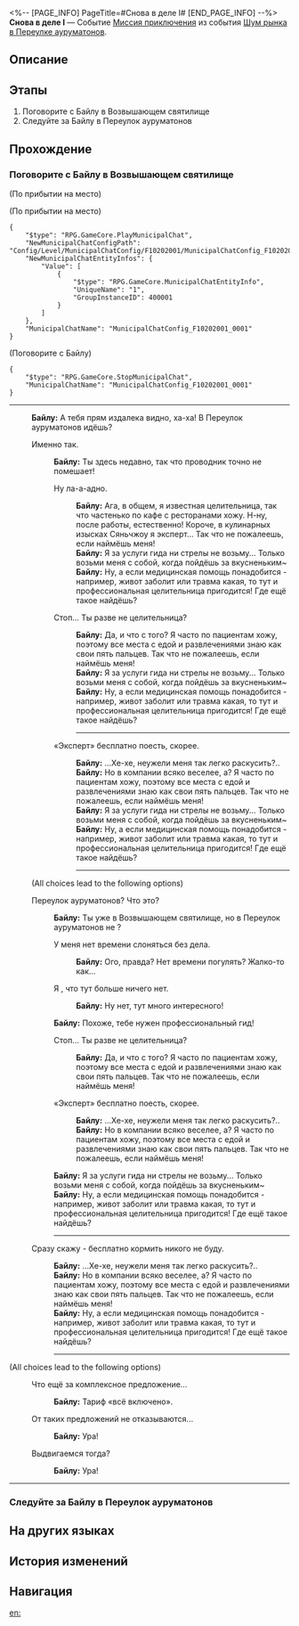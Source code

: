 <%-- [PAGE_INFO]
PageTitle=#Снова в деле I#
[END_PAGE_INFO] --%>
{{Дополнить|Диалоги.}}
{{Миссия Инфобокс
|id              = 8003201
|Название        = 
|Изображение     = Миссия Снова в деле I.png
|Тип             = Миссия приключения
|Событие         = Шум рынка в Переулке ауруматонов
|Глава           = Шум рынка в Переулке ауруматонов
|Условия         = Завершена [[Миссия Освоения]] «[[Конец погребения, начало пути]]»
|Персонажи       = Байлу; Первопроходец
|СтартЛокация    = [[Лофу Сяньчжоу]] — [[Возвышающее святилище]]
|Мир             = Лофу Сяньчжоу
|Предыдущая      = 
|Следующая       = Управление причалом I
|Награды         = Опыт Освоения*200; Звёздный нефрит*40; Путеводитель путешественника*5; Утраченный кристалл*5; Кредиты*45 000
}}
'''Снова в деле I''' — Событие [[Миссия приключения]] из события [[Шум рынка в Переулке ауруматонов]].

==Описание==
{{Описание|Вы являетесь важной фигурой в плане возрождения Минси. Сделайте всё, что в ваших силах, чтобы вернуть Переулку ауруматонов былое процветание.<br />Поговорите с Минси и узнайте, чем вы можете помочь.}}

==Этапы==
# Поговорите с Байлу в Возвышающем святилище
# Следуйте за Байлу в Переулок ауруматонов

==Прохождение==
{{Дополнить}}

===Поговорите с Байлу в Возвышающем святилище===
{{Описание миссии|тип=Миссия приключения|локация=Возвышающее святилище|Байлу, сбежавшая из Комиссии по алхимии, похоже, находится в Возвышающем святилище. Поприветствуйте её, и, возможно, тогда вы сможете понять, почему она постоянно приходит в это место.<br />Всегда с её появлением вы сталкиваетесь с неизвестными опасностями...}}
{{Диалог Начало}}
;(По прибытии на место)

;(По прибытии на место)
<pre>{
	"$type": "RPG.GameCore.PlayMunicipalChat",
	"NewMunicipalChatConfigPath": "Config/Level/MunicipalChatConfig/F10202001/MunicipalChatConfig_F10202001_0001.json",
	"NewMunicipalChatEntityInfos": {
		"Value": [
			{
				"$type": "RPG.GameCore.MunicipalChatEntityInfo",
				"UniqueName": "1",
				"GroupInstanceID": 400001
			}
		]
	},
	"MunicipalChatName": "MunicipalChatConfig_F10202001_0001"
}</pre>

;(Поговорите с Байлу)
<pre>{
	"$type": "RPG.GameCore.StopMunicipalChat",
	"MunicipalChatName": "MunicipalChatConfig_F10202001_0001"
}</pre>
----
:'''Байлу:''' А тебя прям издалека видно, ха-ха! В Переулок ауруматонов идёшь?
:{{Диалог|Стрелка}} Именно так.
::<!--0.8-second delay-->
::'''Байлу:''' Ты здесь недавно, так что проводник точно не помешает!
::{{Диалог|Стрелка}} Ну ла-а-адно.
:::<!--0.8-second delay-->
:::'''Байлу:''' Ага, в общем, я известная целительница, так что частенько по кафе с ресторанами хожу. Н-ну, после работы, естественно! Короче, в кулинарных изысках Сяньчжоу я эксперт... Так что не пожалеешь, если наймёшь меня!
:::'''Байлу:''' Я за услуги гида ни стрелы не возьму... Только возьми меня с собой, когда пойдёшь за вкусненьким~
:::'''Байлу:''' Ну, а если медицинская помощь понадобится - например, живот заболит или травма какая, то тут и профессиональная целительница пригодится! Где ещё такое найдёшь?
::{{Диалог|Стрелка}} Стоп... Ты разве не целительница?
:::'''Байлу:''' Да, и что с того? Я часто по пациентам хожу, поэтому все места с едой и развлечениями знаю как свои пять пальцев. Так что не пожалеешь, если наймёшь меня!
:::'''Байлу:''' Я за услуги гида ни стрелы не возьму... Только возьми меня с собой, когда пойдёшь за вкусненьким~
:::'''Байлу:''' Ну, а если медицинская помощь понадобится - например, живот заболит или травма какая, то тут и профессиональная целительница пригодится! Где ещё такое найдёшь?
:::----
::{{Диалог|Стрелка}} «Эксперт» бесплатно поесть, скорее.
:::'''Байлу:''' ...Хе-хе, неужели меня так легко раскусить?..
:::'''Байлу:''' Но в компании всяко веселее, а? Я часто по пациентам хожу, поэтому все места с едой и развлечениями знаю как свои пять пальцев. Так что не пожалеешь, если наймёшь меня!
:::'''Байлу:''' Я за услуги гида ни стрелы не возьму... Только возьми меня с собой, когда пойдёшь за вкусненьким~
:::'''Байлу:''' Ну, а если медицинская помощь понадобится - например, живот заболит или травма какая, то тут и профессиональная целительница пригодится! Где ещё такое найдёшь?
:::----
:;(All choices lead to the following options)
:{{Диалог|Стрелка}} Переулок ауруматонов? Что это?
::<!--0.8-second delay-->
::'''Байлу:''' Ты уже {{MC|ж=была|м=был}} в Возвышающем святилище, но в Переулок ауруматонов не {{MC|ж=ходила|м=ходил}}?
::{{Диалог|Стрелка}} У меня нет времени слоняться без дела.
:::'''Байлу:''' Ого, правда? Нет времени погулять? Жалко-то как...
::{{Диалог|Стрелка}} Я {{MC|ж=думала|м=думал}}, что тут больше ничего нет.
:::'''Байлу:''' Ну нет, тут много интересного!
::'''Байлу:''' Похоже, тебе нужен профессиональный гид!
::{{Диалог|Стрелка}} Стоп... Ты разве не целительница?
:::'''Байлу:''' Да, и что с того? Я часто по пациентам хожу, поэтому все места с едой и развлечениями знаю как свои пять пальцев. Так что не пожалеешь, если наймёшь меня!
::{{Диалог|Стрелка}} «Эксперт» бесплатно поесть, скорее.
:::'''Байлу:''' ...Хе-хе, неужели меня так легко раскусить?..
:::'''Байлу:''' Но в компании всяко веселее, а? Я часто по пациентам хожу, поэтому все места с едой и развлечениями знаю как свои пять пальцев. Так что не пожалеешь, если наймёшь меня!
::'''Байлу:''' Я за услуги гида ни стрелы не возьму... Только возьми меня с собой, когда пойдёшь за вкусненьким~
::'''Байлу:''' Ну, а если медицинская помощь понадобится - например, живот заболит или травма какая, то тут и профессиональная целительница пригодится! Где ещё такое найдёшь?
::----
:{{Диалог|Стрелка}} Сразу скажу - бесплатно кормить никого не буду.
::<!--0.8-second delay-->
::'''Байлу:''' ...Хе-хе, неужели меня так легко раскусить?..
::'''Байлу:''' Но в компании всяко веселее, а? Я часто по пациентам хожу, поэтому все места с едой и развлечениями знаю как свои пять пальцев. Так что не пожалеешь, если наймёшь меня!
::'''Байлу:''' Ну, а если медицинская помощь понадобится - например, живот заболит или травма какая, то тут и профессиональная целительница пригодится! Где ещё такое найдёшь?
::----
;(All choices lead to the following options)
:{{Диалог|Стрелка}} Что ещё за комплексное предложение...
::<!--0.8-second delay-->
::'''Байлу:''' Тариф «всё включено».
:{{Диалог|Стрелка}} От таких предложений не отказываются...
::<!--0.8-second delay-->
::'''Байлу:''' Ура!
:{{Диалог|Стрелка}} Выдвигаемся тогда?
::<!--0.8-second delay-->
::'''Байлу:''' Ура!
----
:<!--1.2-second delay-->
{{Диалог Конец}}

===Следуйте за Байлу в Переулок ауруматонов===
{{Описание миссии|тип=Миссия приключения|локация=Возвышающее святилище|Байлу планирует показать вам закусочные Переулка ауруматонов в Возвышающем святилище. Бесплатный гид - редкость и радость!<br />Поскольку Байлу уже приняла решение, вам стоит последовать за ней...}}
{{Диалог Начало}}
{{Диалог Конец}}

==На других языках==
{{На других языках
|en   = Back in Business (I)
|zhs  = 金戺重喧•其一
|zht  = 金戺重喧•其一
|ja   = 金庭、喧騒を重ねて・その1
|ko   = 다시 부흥하는 금빛•1
|es   = De nuevo en activo&nbsp;I
|fr   = Les affaires reprennent (I)
|ru   = Снова в деле I
|th   = คืนสู่ความรุ่งเรือง 1
|vi   = Huyên Náo Trở Lại 1
|de   = Wieder im Geschäft 1
|id   = Hiruk Pikuk yang Kembali Bergaung 1
|pt   = De Volta aos Negócios (I)
}}

==История изменений==
{{История изменений|3.5}}

==Навигация==
{{Миссия приключения Навбокс|Глава }}

[[en:]]
